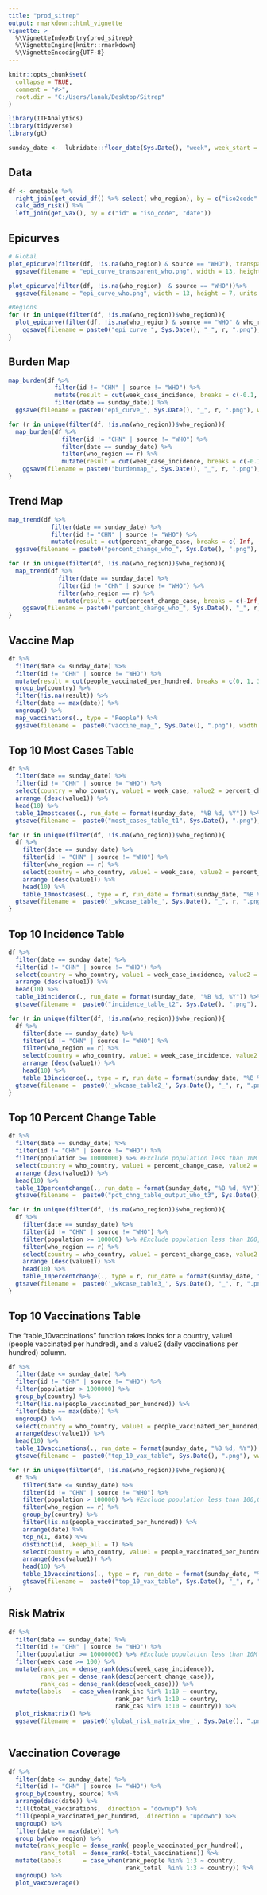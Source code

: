 ```yaml
---
title: "prod_sitrep"
output: rmarkdown::html_vignette
vignette: >
  %\VignetteIndexEntry{prod_sitrep}
  %\VignetteEngine{knitr::rmarkdown}
  %\VignetteEncoding{UTF-8}
---
```


```r
knitr::opts_chunk$set(
  collapse = TRUE,
  comment = "#>",
  root.dir = "C:/Users/lanak/Desktop/Sitrep"
)

library(ITFAnalytics)
library(tidyverse)
library(gt)

sunday_date <-  lubridate::floor_date(Sys.Date(), "week", week_start = 7)
```

## Data

```r
df <- onetable %>%
  right_join(get_covid_df() %>% select(-who_region), by = c("iso2code" = "country_code")) %>%
  calc_add_risk() %>%
  left_join(get_vax(), by = c("id" = "iso_code", "date"))
```

## Epicurves

```r
# Global
plot_epicurve(filter(df, !is.na(who_region) & source == "WHO"), transparent = F) %>%
  ggsave(filename = "epi_curve_transparent_who.png", width = 13, height = 7, units = "in", bg = "transparent")

plot_epicurve(filter(df, !is.na(who_region)  & source == "WHO"))%>%
  ggsave(filename = "epi_curve_who.png", width = 13, height = 7, units = "in")

#Regions
for (r in unique(filter(df, !is.na(who_region))$who_region)){
  plot_epicurve(filter(df, !is.na(who_region) & source == "WHO" & who_region == r), transparent = F) %>%
    ggsave(filename = paste0("epi_curve_", Sys.Date(), "_", r, ".png"), width = 9, height = 2.5, units = "in", bg = "transparent")
}

```

## Burden Map

```r
map_burden(df %>%
             filter(id != "CHN" | source != "WHO") %>%
             mutate(result = cut(week_case_incidence, breaks = c(-0.1, 1, 10, 25, Inf))) %>%
             filter(date == sunday_date)) %>%
  ggsave(filename = paste0("epi_curve_", Sys.Date(), "_", r, ".png"), width = 9, height = 2.5, units = "in", bg = "transparent")

for (r in unique(filter(df, !is.na(who_region))$who_region)){
  map_burden(df %>%
               filter(id != "CHN" | source != "WHO") %>%
               filter(date == sunday_date) %>%
               filter(who_region == r) %>%
               mutate(result = cut(week_case_incidence, breaks = c(-0.1, 1, 10, 25, Inf)))) %>%
    ggsave(filename = paste0("burdenmap_", Sys.Date(), "_", r, ".png"), width = 6, height = 6, units = "in", bg = "white")
}

```
## Trend Map

```r
map_trend(df %>%
            filter(date == sunday_date) %>%
            filter(id != "CHN" | source != "WHO") %>%
            mutate(result = cut(percent_change_case, breaks = c(-Inf, -50, 0, 50, 100, 200, Inf)))) %>%
  ggsave(filename = paste0("percent_change_who_", Sys.Date(), ".png"), width = 7.5, height = 4.2, units = "in", bg = "white")

for (r in unique(filter(df, !is.na(who_region))$who_region)){
  map_trend(df %>%
              filter(date == sunday_date) %>%
              filter(id != "CHN" | source != "WHO") %>%
              filter(who_region == r) %>%
              mutate(result = cut(percent_change_case, breaks = c(-Inf, -50, 0, 50, 100, 200, Inf)))) %>%
    ggsave(filename = paste0("percent_change_who_", Sys.Date(), "_", r, ".png"), width = 6, height = 6, units = "in", bg = "white")
}
```

## Vaccine Map

```r
df %>% 
  filter(date <= sunday_date) %>%
  filter(id != "CHN" | source != "WHO") %>%
  mutate(result = cut(people_vaccinated_per_hundred, breaks = c(0, 1, 3, 10, 30, Inf))) %>%
  group_by(country) %>%
  filter(!is.na(result)) %>%
  filter(date == max(date)) %>%
  ungroup() %>%
  map_vaccinations(., type = "People") %>%
  ggsave(filename =  paste0("vaccine_map_", Sys.Date(), ".png"), width = 7.5, height = 4.2, units = "in", bg = "white")
```


## Top 10 Most Cases Table

```r
df %>%
  filter(date == sunday_date) %>%
  filter(id != "CHN" | source != "WHO") %>%
  select(country = who_country, value1 = week_case, value2 = percent_change_case) %>%
  arrange (desc(value1)) %>%
  head(10) %>%
  table_10mostcases(., run_date = format(sunday_date, "%B %d, %Y")) %>%
  gtsave(filename =  paste0("most_cases_table_t1", Sys.Date(), ".png"), vwidth=650)

for (r in unique(filter(df, !is.na(who_region))$who_region)){
  df %>%
    filter(date == sunday_date) %>%
    filter(id != "CHN" | source != "WHO") %>%
    filter(who_region == r) %>%
    select(country = who_country, value1 = week_case, value2 = percent_change_case) %>%
    arrange (desc(value1)) %>%
    head(10) %>%
    table_10mostcases(., type = r, run_date = format(sunday_date, "%B %d, %Y"))%>%
  gtsave(filename =  paste0('_wkcase_table_', Sys.Date(), "_", r, ".png"), vwidth = 650)
}
```

## Top 10 Incidence Table

```r
df %>%
  filter(date == sunday_date) %>%
  filter(id != "CHN" | source != "WHO") %>%
  select(country = who_country, value1 = week_case_incidence, value2 = percent_change_case) %>%
  arrange (desc(value1)) %>%
  head(10) %>%
  table_10incidence(., run_date = format(sunday_date, "%B %d, %Y")) %>%
  gtsave(filename =  paste0("incidence_table_t2", Sys.Date(), ".png"), vwidth = 650)

for (r in unique(filter(df, !is.na(who_region))$who_region)){
  df %>%
    filter(date == sunday_date) %>%
    filter(id != "CHN" | source != "WHO") %>%
    filter(who_region == r) %>%
    select(country = who_country, value1 = week_case_incidence, value2 = percent_change_case) %>%
    arrange (desc(value1)) %>%
    head(10) %>%
    table_10incidence(., type = r, run_date = format(sunday_date, "%B %d, %Y"))%>%
  gtsave(filename =  paste0('_wkcase_table2_', Sys.Date(), "_", r, ".png"), vwidth = 650)
}
```

## Top 10 Percent Change Table

```r
df %>%
  filter(date == sunday_date) %>%
  filter(id != "CHN" | source != "WHO") %>%
  filter(population >= 10000000) %>% #Exclude population less than 10M
  select(country = who_country, value1 = percent_change_case, value2 = percent_change4_case) %>%
  arrange (desc(value1)) %>%
  head(10) %>%
  table_10percentchange(., run_date = format(sunday_date, "%B %d, %Y")) %>%
  gtsave(filename =  paste0("pct_chng_table_output_who_t3", Sys.Date(), ".png"), vwidth=650)

for (r in unique(filter(df, !is.na(who_region))$who_region)){
  df %>%
    filter(date == sunday_date) %>%
    filter(id != "CHN" | source != "WHO") %>%
    filter(population >= 100000) %>% #Exclude population less than 100,000
    filter(who_region == r) %>%
    select(country = who_country, value1 = percent_change_case, value2 = percent_change4_case) %>%
    arrange (desc(value1)) %>%
    head(10) %>%
    table_10percentchange(., type = r, run_date = format(sunday_date, "%B %d, %Y"))%>%
  gtsave(filename =  paste0('_wkcase_table3_', Sys.Date(), "_", r, ".png"), vwidth = 650)
}
```

## Top 10 Vaccinations Table

The "table_10vaccinations" function takes looks for a country, value1 (people vaccinated per hundred), and a value2 (daily vaccinations per hundred) column.  

```r
df %>% 
  filter(date <= sunday_date) %>%
  filter(id != "CHN" | source != "WHO") %>%
  filter(population > 1000000) %>%
  group_by(country) %>%
  filter(!is.na(people_vaccinated_per_hundred)) %>%
  filter(date == max(date)) %>%
  ungroup() %>%
  select(country = who_country, value1 = people_vaccinated_per_hundred, value2 = daily_vaccinations_per_hundred) %>%
  arrange(desc(value1)) %>%
  head(10) %>%
  table_10vaccinations(., run_date = format(sunday_date, "%B %d, %Y")) %>%
  gtsave(filename =  paste0("top_10_vax_table", Sys.Date(), ".png"), vwidth = 2000)

for (r in unique(filter(df, !is.na(who_region))$who_region)){
  df %>%
    filter(date <= sunday_date) %>%
    filter(id != "CHN" | source != "WHO") %>%
    filter(population > 100000) %>% #Exclude population less than 100,000
    filter(who_region == r) %>%
    group_by(country) %>%
    filter(!is.na(people_vaccinated_per_hundred)) %>%
    arrange(date) %>%
    top_n(1, date) %>%
    distinct(id, .keep_all = T) %>%
    select(country = who_country, value1 = people_vaccinated_per_hundred, value2 = daily_vaccinations_per_hundred) %>%
    arrange(desc(value1)) %>%
    head(10) %>%
    table_10vaccinations(., type = r, run_date = format(sunday_date, "%B %d, %Y")) %>%
    gtsave(filename =  paste0("top_10_vax_table", Sys.Date(), "_", r, ".png"), vwidth = 700)
}
```


## Risk Matrix

```r
df %>%
  filter(date == sunday_date) %>%
  filter(id != "CHN" | source != "WHO") %>%
  filter(population >= 10000000) %>% #Exclude population less than 10M
  filter(week_case >= 100) %>%
  mutate(rank_inc = dense_rank(desc(week_case_incidence)),
         rank_per = dense_rank(desc(percent_change_case)),
         rank_cas = dense_rank(desc(week_case))) %>%
  mutate(labels   = case_when(rank_inc %in% 1:10 ~ country,
                              rank_per %in% 1:10 ~ country,
                              rank_cas %in% 1:10 ~ country)) %>%
  plot_riskmatrix() %>%
  ggsave(filename =  paste0('global_risk_matrix_who_', Sys.Date(), ".png"), width = 11, height = 7, units = "in")
           
```

## Vaccination Coverage

```r
df %>% 
  filter(date <= sunday_date) %>%
  filter(id != "CHN" | source != "WHO") %>%
  group_by(country, source) %>%
  arrange(desc(date)) %>%
  fill(total_vaccinations, .direction = "downup") %>%
  fill(people_vaccinated_per_hundred, .direction = "updown") %>%
  ungroup() %>%
  filter(date == max(date)) %>%
  group_by(who_region) %>%
  mutate(rank_people = dense_rank(-people_vaccinated_per_hundred),
         rank_total  = dense_rank(-total_vaccinations)) %>%
  mutate(labels      = case_when(rank_people %in% 1:3 ~ country,
                                 rank_total  %in% 1:3 ~ country)) %>%
  ungroup() %>%
  plot_vaxcoverage()
```

